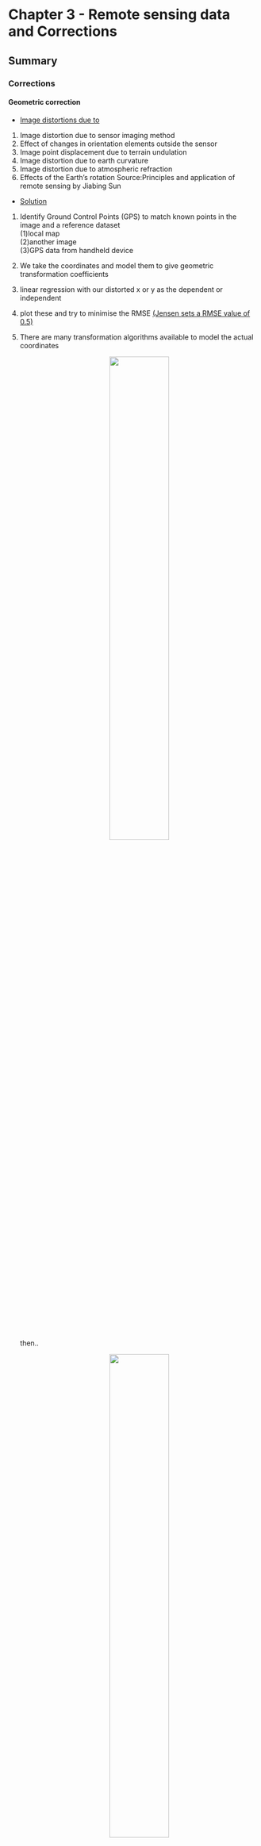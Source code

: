 # Chapter 3 - Remote sensing data and Corrections

## Summary

### Corrections

#### Geometric correction

::: callout-note
::: {style="color"}
-   [Image distortions due to](https://zhuanlan.zhihu.com/p/435401966)

1.  Image distortion due to sensor imaging method
2.  Effect of changes in orientation elements outside the sensor
3.  Image point displacement due to terrain undulation
4.  Image distortion due to earth curvature
5.  Image distortion due to atmospheric refraction
6.  Effects of the Earth's rotation Source:Principles and application of remote sensing by Jiabing Sun
:::
:::

::: callout-note
<div>

-   [Solution](https://andrewmaclachlan.github.io/CASA0023-lecture-3/?panelset3=dn2&panelset4=ratio2&panelset5=pca2#20)

1.  Identify Ground Control Points (GPS) to match known points in the image and a reference dataset</br> (1)local map</br> (2)another image</br> (3)GPS data from handheld device

2.  We take the coordinates and model them to give geometric transformation coefficients</br>

3.  linear regression with our distorted x or y as the dependent or independent

4.  plot these and try to minimise the RMSE [(Jensen sets a RMSE value of 0.5)](https://app.kortext.com/identity/?returnurl=https://read.kortext.com/reader/pdf/1872407/247)</br>

5.  There are many transformation algorithms available to model the actual coordinates

    <center>![](image/formula_jhjz.png){width="50%"}</center>

    </br> then..</br>

    <center>![](image/formulajhjz2.png){width="50%"}</center>

</div>
:::

-   This means for every value in the output (gold standard) pixel we can get a value in the original input image. The images are distorted as so might not completely overlap

6.  RMSE

(1)(observed - predicted (the residual))\^2</br>

(2)sum them and divide by number of data points</br>

(3)square root that total</br>

<!-- -->

7.  Resample

    <center>![](image/Geometric-correction-procedures.png){width="70%"}</center>

Source:[Abdul Basith](https://www.researchgate.net/figure/Geometric-correction-procedures_fig7_320710942)

#### Atmospheric correction

1.  Relative(to something)</br> Normalize intensities of different bands within a single image; Normalise intensities of bands from many dates to one date

2.  Absolute(definitive)</br> (1)Change **digital brightness values** into scaled surface reflectance, then compare these**scaled surface reflectance values** across the planet</br> (2)atmospheric radiative transfer models</br> (3)However, nearly all assume atmospheric measurements are available which are used to "invert" the image radiance to scaled surface reflectance</br> (4)The scattering and absorption information comes from atmopshierc radiative transfer code such as MODTRAN 4+ and the Second Simulation of the Satellite Signal in the Solar Spectrum (6S)</br>

    <center>![Flowchart for various relative and absolute methods for atmospheric correction of satellite measured radiance.](image/Flowchart-for-various-relative-and-absolute-methods-for-atmospheric-correction-of.png){width="80%"}</center>

    Source:[researchgate](https://www.researchgate.net/figure/Flowchart-for-various-relative-and-absolute-methods-for-atmospheric-correction-of_fig4_319331100)

#### Orthorectification / Topographic correction

What is orthorectified imagery - Using elevation to enable accurate image georeferencing</br> Imagery has an amazing amount of information, but raw aerial or satellite imagery cannot be used in a GIS until it has been processed such that all pixels are in an accurate (x,y) position on the ground.The orthorectification process requires: An accurate description of the sensor, typically called the sensor model; detailed information about the sensor location and orientation for every image; and an accurate terrain model, such as the World Elevation service available from ArcGIS Online. After imagery has been orthorectified, it can be used within a GIS and accurately overlaid with other data layers.</br>

<center>![A view captured from an oblique angle](image/imagery.jpg){width="70%"}</center>

#### Radiometric

-   Radiometric calibration, also known as radiometric correction, is important to successfully convert raw digital image data from satellite or aerial sensors to a common physical scale based on **known reflectance measurements** taken from objects on the ground's surface. This type of correction is important for reliable quantitative measurements of the imagery.

    <center>![The process of radiometric correction](image/rc.png){width="40%"}</center>

    [Source:](https://www.ncl.ac.uk/tcmweb/bilko/module7/lesson3.pdf)

## Application

-   Atmospheric Correction of Multispectral VNIR Remote Sensing Data: Algorithm and Inter-sensor Comparison of Aerosol and Surface Reflectance Products[(Mishra et al., 2020)](https://www.proquest.com/docview/2446031380?parentSessionId=yZQLUKowlxV%2BqfsslL6JpS3NPBIjzScVSfWOYTDtKJ4%3D&pq-origsite=primo&accountid=14511)</br>

This paper presents an algorithm for aerosol optical depth (AOD) retrieval and AC of **VNIR imaging data**. Cartosat-2S MX datasets acquired in different regions of the world were used, covering parts of the Indian subcontinent (India, Nepal, Pakistan and Bangladesh), China and the USA. A total of 106 **Cartosat-2S datasets** obtained in January, July, November and December of 2016 and 2017 were used. Each Cartosat-2S dataset contains radiometric calibration radiation for all four bands. AOD, surface reflectance and NDVI obtained by processing Cartosat-106S MX data at 2 globally distributed locations were compared with the corresponding **MODIS-terra** products juxtaposed in time and space to test the performance of their algorithm.Cartosat-2S and MODIS-terra derived AOD, surface reflectance and NDVI The comparison shows very good correlation. the relative difference between Cartosat-2S AOD and MODIS-terra AOD is within 25%. It is concluded that the algorithm effectively **eliminates atmospheric effects** (aerosol-induced haze) and thus increases the contrast of the surface features.

-   Thermal infrared radiometric calibration of the entire Landsat 4, 5, and 7 archive (1982--2010)[(Schott et al., 2012)](https://www-sciencedirect-com.libproxy.ucl.ac.uk/science/article/pii/S0034425712000375)</br>

This paper describes the methods and procedures used to perform **radiometric calibration** of the **earliest bulk thermal dataset** in the archive (Landsat 4 data). In order to make proper use of the thermal data, we need to be able to convert the data to surface temperatures. A key step in this process is the complete and consistent calibration of the entire archive to absolute radiation so that it can be compensated in the atmosphere to the radiation left at the surface and then to the surface radiation temperature. The completion of this work and the updated calibration of the earlier (1985-1999) Landsat 5 data (also reported here) concludes a comprehensive calibration of the Landsat thermal data archive from 1982 to the present. Finally, while the results reported in this paper indicate that the Landsat archive is **well calibrated with very small residual uncertainties**, they also indicate the existence of small sources of uncertainty not accounted for by the error model. If these sources can be identified and are systematic rather than random, they may further reduce the errors (below 0.5 K). So it is still possible to continue to improve the error model.

## Reflection

It was a very informative week in the classroom. The first part was calibration and I learnt that the points of the output diagram can be found from the original diagram after calibration, but not necessarily vice versa. There was also the need to resample after geometric corrections. Atmospheric corrections are divided into absolute and relative, and relative corrections require the selection of the base map and the constant elements. Another thing I learnt in class about atmospheric correction is that Atmospheric correction happens before topographic correction. Through this week I have gained a clearer understanding of the four correction methods and I have also gained an understanding of the second part of data joining and image enhancement, data joining can then be linked to the GIS course. After reading the literature, I found that remote sensing calibration could be combined with machine learning techniques in the future to automate corrections, reduce correction time and enhance accuracy.

## Reference

Mishra, M.K., Rathore, P.S., Misra, A., Kumar, R., 2020. Atmospheric Correction of Multispectral VNIR Remote Sensing Data: Algorithm and Inter‐sensor Comparison of Aerosol and Surface Reflectance Products. Earth Space Sci. 7. https://doi.org/10.1029/2019EA000710</br> Schott, J.R., Hook, S.J., Barsi, J.A., Markham, B.L., Miller, J., Padula, F.P., Raqueno, N.G., 2012. Thermal infrared radiometric calibration of the entire Landsat 4, 5, and 7 archive (1982--2010). Remote Sens. Environ. 122, 41--49. https://doi.org/10.1016/j.rse.2011.07.022
